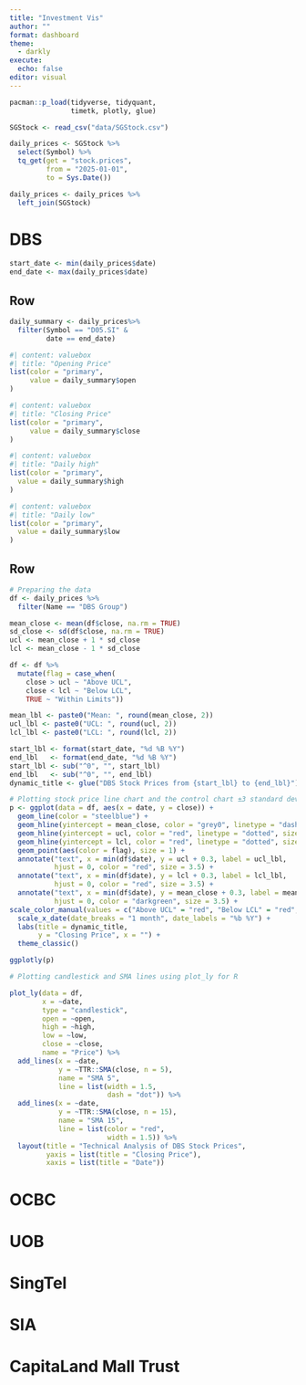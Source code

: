 ```yaml
---
title: "Investment Vis"
author: ""
format: dashboard
theme: 
  - darkly
execute: 
  echo: false
editor: visual
---
```


```r
pacman::p_load(tidyverse, tidyquant, 
               timetk, plotly, glue)
```

```r
SGStock <- read_csv("data/SGStock.csv")
```

```r
daily_prices <- SGStock %>%
  select(Symbol) %>%
  tq_get(get = "stock.prices", 
         from = "2025-01-01", 
         to = Sys.Date()) 

daily_prices <- daily_prices %>%
  left_join(SGStock)
```


# DBS

```r
start_date <- min(daily_prices$date)
end_date <- max(daily_prices$date)
```

## Row {height=20%}

```r
daily_summary <- daily_prices%>%
  filter(Symbol == "D05.SI" & 
         date == end_date)
```

```r
#| content: valuebox
#| title: "Opening Price"
list(color = "primary",
     value = daily_summary$open
)
```

```r
#| content: valuebox
#| title: "Closing Price"
list(color = "primary",
     value = daily_summary$close
)
```

```r
#| content: valuebox
#| title: "Daily high"
list(color = "primary",
  value = daily_summary$high
)
```

```r
#| content: valuebox
#| title: "Daily low"
list(color = "primary",
  value = daily_summary$low
)
```


## Row

```r
# Preparing the data
df <- daily_prices %>%
  filter(Name == "DBS Group")

mean_close <- mean(df$close, na.rm = TRUE)
sd_close <- sd(df$close, na.rm = TRUE)
ucl <- mean_close + 1 * sd_close
lcl <- mean_close - 1 * sd_close

df <- df %>%
  mutate(flag = case_when(
    close > ucl ~ "Above UCL",
    close < lcl ~ "Below LCL",
    TRUE ~ "Within Limits"))

mean_lbl <- paste0("Mean: ", round(mean_close, 2))
ucl_lbl <- paste0("UCL: ", round(ucl, 2))
lcl_lbl <- paste0("LCL: ", round(lcl, 2))

start_lbl <- format(start_date, "%d %B %Y")
end_lbl   <- format(end_date, "%d %B %Y")
start_lbl <- sub("^0", "", start_lbl)
end_lbl   <- sub("^0", "", end_lbl)
dynamic_title <- glue("DBS Stock Prices from {start_lbl} to {end_lbl}")
```

```r
# Plotting stock price line chart and the control chart ±3 standard deviations from the mean
p <- ggplot(data = df, aes(x = date, y = close)) +
  geom_line(color = "steelblue") +
  geom_hline(yintercept = mean_close, color = "grey0", linetype = "dashed", size = 0.5, alpha = 0.8) +
  geom_hline(yintercept = ucl, color = "red", linetype = "dotted", size = 0.5, alpha = 0.8) +
  geom_hline(yintercept = lcl, color = "red", linetype = "dotted", size = 0.5, alpha = 0.8) +
  geom_point(aes(color = flag), size = 1) +
  annotate("text", x = min(df$date), y = ucl + 0.3, label = ucl_lbl,
           hjust = 0, color = "red", size = 3.5) +
  annotate("text", x = min(df$date), y = lcl + 0.3, label = lcl_lbl,
           hjust = 0, color = "red", size = 3.5) +
  annotate("text", x = min(df$date), y = mean_close + 0.3, label = mean_lbl,
           hjust = 0, color = "darkgreen", size = 3.5) +
scale_color_manual(values = c("Above UCL" = "red", "Below LCL" = "red", "Within Limits" = "steelblue")) + 
  scale_x_date(date_breaks = "1 month", date_labels = "%b %Y") +
  labs(title = dynamic_title,
       y = "Closing Price", x = "") +
  theme_classic()

ggplotly(p)
```

```r
# Plotting candlestick and SMA lines using plot_ly for R

plot_ly(data = df, 
        x = ~date, 
        type = "candlestick",
        open = ~open, 
        high = ~high, 
        low = ~low, 
        close = ~close,
        name = "Price") %>% 
  add_lines(x = ~date, 
            y = ~TTR::SMA(close, n = 5), 
            name = "SMA 5", 
            line = list(width = 1.5, 
                        dash = "dot")) %>%
  add_lines(x = ~date, 
            y = ~TTR::SMA(close, n = 15), 
            name = "SMA 15", 
            line = list(color = "red", 
                        width = 1.5)) %>%
  layout(title = "Technical Analysis of DBS Stock Prices",
         yaxis = list(title = "Closing Price"),
         xaxis = list(title = "Date"))
```

# OCBC

# UOB

# SingTel

# SIA

# CapitaLand Mall Trust


